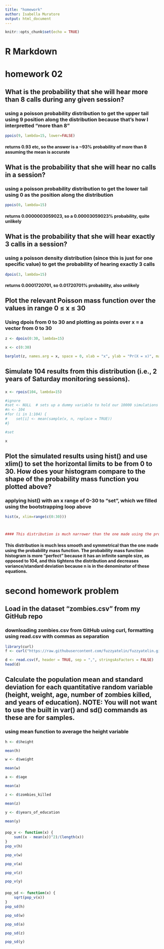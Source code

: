 ```yaml
---
title: "homework"
author: Isabella Muratore
output: html_document
---
```



```r
knitr::opts_chunk$set(echo = TRUE)
```

# R Markdown

# homework 02

## What is the probability that she will hear more than 8 calls during any given session?
### using a poisson probability distribution to get the upper tail using 9 position along the distribution because that's how I interpretted "more than 8"

```r

ppois(9, lambda=15, lower=FALSE) 

```

#### returns 0.93 etc, so the answer is a ~93% probability of more than 8 assuming the mean is accurate

## What is the probability that she will hear no calls in a session?
### using a poisson probability distribution to get the lower tail using 0 as the position along the distribution

```r

ppois(0, lambda=15)

```

#### returns 0.0000003059023, so a 0.00003059023% probability, quite unlikely

## What is the probability that she will hear exactly 3 calls in a session?
### using a poisson density distribution (since this is just for one specific value) to get the probability of hearing exactly 3 calls

```r

dpois(3, lambda=15)

```

#### returns 0.0001720701, so 0.01720701% probability, also unlikely

## Plot the relevant Poisson mass function over the values in range 0 ≤ x ≤ 30
### Using dpois from 0 to 30 and plotting as points over x = a vector from 0 to 30

```r

z <- dpois(0:30, lambda=15)

x <- c(0:30)

barplot(z, names.arg = x, space = 0, xlab = "x", ylab = "Pr(X = x)", main = "Poisson Mass Function")

```

####

## Simulate 104 results from this distribution (i.e., 2 years of Saturday monitoring sessions).
### 

```r

x <- rpois(104, lambda=15)

#ignore
#set <- NULL  # sets up a dummy variable to hold our 10000 simulations
#n <- 104
#for (i in 1:104) {
#    set[i] <- mean(sample(x, n, replace = TRUE))
#}

#set

x

```

## Plot the simulated results using hist() and use xlim() to set the horizontal limits to be from 0 to 30. How does your histogram compare to the shape of the probability mass function you plotted above?

### applying hist() with an x range of 0-30 to "set", which we filled using the bootstrapping loop above

```r

hist(x, xlim=range(c(0:30)))



#### This distribution is much narrower than the one made using the probability mass function. This happens because increasing the sample size or number of simulated values tightens the distribution and decreases variance/standard deviation because n is in the denominator of these equations.

```

#### This distribution is much less smooth and symmetrical than the one made using the probability mass function. The probability mass function histogram is more "perfect" because it has an infinite sample size, as opposed to 104, and this tightens the distribution and decreases variance/standard deviation because n is in the denominator of these equations.

# second homework problem
## Load in the dataset “zombies.csv” from my GitHub repo
### downloading zombies.csv from GitHub using curl, formatting using read.csv with commas as separation

```r
library(curl)
f <- curl("https://raw.githubusercontent.com/fuzzyatelin/fuzzyatelin.github.io/master/AN597_Fall17/zombies.csv")

d <- read.csv(f, header = TRUE, sep = ",", stringsAsFactors = FALSE)
head(d)

```
## Calculate the population mean and standard deviation for each quantitative random variable (height, weight, age, number of zombies killed, and years of education). NOTE: You will not want to use the built in var() and  sd() commands as these are for samples.
### using mean function to average the height variable

```r

h <- d$height

mean(h)

w <- d$weight

mean(w)

a <- d$age

mean(a)

z <- d$zombies_killed

mean(z)

y <- d$years_of_education

mean(y)

```
###

```r
pop_v <- function(x) {
    sum((x - mean(x))^2)/(length(x))
}
pop_v(h)

pop_v(w)

pop_v(a)

pop_v(z)

pop_v(y)

```
###

```r

pop_sd <- function(x) {
    sqrt(pop_v(x))
}
pop_sd(h)

pop_sd(w)

pop_sd(a)

pop_sd(z)

pop_sd(y)

```

